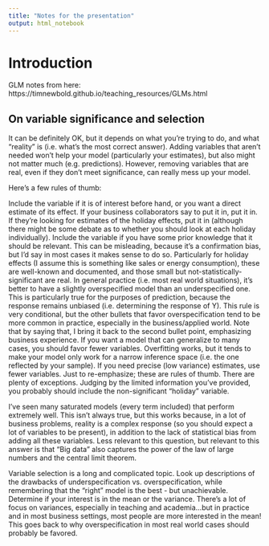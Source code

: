 ```yaml
---
title: "Notes for the presentation"
output: html_notebook
---
```


# Introduction 

GLM notes from here: https://timnewbold.github.io/teaching_resources/GLMs.html

## On variable significance and selection 
It can be definitely OK, but it depends on what you're trying to do, and what "reality" is (i.e. what's the most correct answer). Adding variables that aren't needed won't help your model (particularly your estimates), but also might not matter much (e.g. predictions). However, removing variables that are real, even if they don't meet significance, can really mess up your model.

Here's a few rules of thumb:

Include the variable if it is of interest before hand, or you want a direct estimate of its effect. If your business collaborators say to put it in, put it in. If they're looking for estimates of the holiday effects, put it in (although there might be some debate as to whether you should look at each holiday individually).
Include the variable if you have some prior knowledge that it should be relevant. This can be misleading, because it's a confirmation bias, but I'd say in most cases it makes sense to do so. Particularly for holiday effects (I assume this is something like sales or energy consumption), these are well-known and documented, and those small but not-statistically-significant are real.
In general practice (i.e. most real world situations), it's better to have a slightly overspecified model than an underspecified one. This is particularly true for the purposes of prediction, because the response remains unbiased (i.e. determining the response of Y). This rule is very conditional, but the other bullets that favor overspecification tend to be more common in practice, especially in the business/applied world. Note that by saying that, I bring it back to the second bullet point, emphasizing business experience.
If you want a model that can generalize to many cases, you should favor fewer variables. Overfitting works, but it tends to make your model only work for a narrow inference space (i.e. the one reflected by your sample).
If you need precise (low variance) estimates, use fewer variables.
Just to re-emphasize; these are rules of thumb. There are plenty of exceptions. Judging by the limited information you've provided, you probably should include the non-significant "holiday" variable.

I've seen many saturated models (every term included) that perform extremely well. This isn't always true, but this works because, in a lot of business problems, reality is a complex response (so you should expect a lot of variables to be present), in addition to the lack of statistical bias from adding all these variables. Less relevant to this question, but relevant to this answer is that "Big data" also captures the power of the law of large numbers and the central limit theorem.

Variable selection is a long and complicated topic. Look up descriptions of the drawbacks of underspecification vs. overspecification, while remembering that the "right" model is the best - but unachievable. Determine if your interest is in the mean or the variance. There's a lot of focus on variances, especially in teaching and academia...but in practice and in most business settings, most people are more interested in the mean! This goes back to why overspecification in most real world cases should probably be favored.